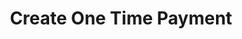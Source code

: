 ---
openapi: post /payments
title: Create One Time Payment
description: Create a one-time payment for a customer.
---